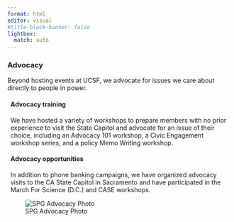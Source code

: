 ```yaml
---
format: html
editor: visual
#title-block-banner: false
lightbox:
  match: auto
---
```

<!-- left column -->
:::: {.g-col-12 .g-col-md-6}
### **Advocacy** {.heading-up}

Beyond hosting events at UCSF, we advocate for issues we care about directly to people in power.

<!-- Indent examples of advocacy -->

::: {style="margin-left: 0.5em;"}
#### **Advocacy training**

We have hosted a variety of workshops to prepare members with no prior experience to visit the State Capitol and advocate for an issue of their choice, including an Advocacy 101 workshop, a Civic Engagement workshop series, and a policy Memo Writing workshop.

#### **Advocacy opportunities**

In addition to phone banking campaigns, we have organized advocacy visits to the CA State Capitol in Sacramento and have participated in the March For Science (D.C.) and CASE workshops.
:::
::::

::: {.g-col-12 .g-col-md-6}
![SPG Advocacy Photo](images/SPG_Advocacy_Photo.png){.lightbox group="homepage-gallery"}
:::

